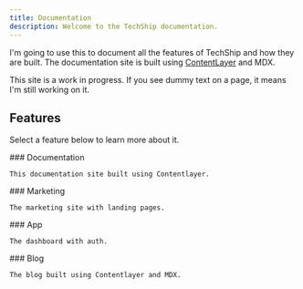 ```yaml
---
title: Documentation
description: Welcome to the TechShip documentation.
---
```


I'm going to use this to document all the features of TechShip and how they are built. The documentation site is built using [ContentLayer](/docs/documentation/contentlayer) and MDX.

<Callout>
  This site is a work in progress. If you see dummy text on a page, it means I'm
  still working on it.
</Callout>

## Features

Select a feature below to learn more about it.

<div className="grid sm:grid-cols-2 gap-4 pt-6">
  <Card href="/docs/documentation">
    ### Documentation

    This documentation site built using Contentlayer.
  </Card>

  <Card href="/docs/marketing" disabled>
    ### Marketing

    The marketing site with landing pages.
  </Card>

  <Card href="/docs/app" disabled>
    ### App

    The dashboard with auth.
  </Card>

  <Card href="/docs/blog" disabled>
    ### Blog

    The blog built using Contentlayer and MDX.
  </Card>
</div>